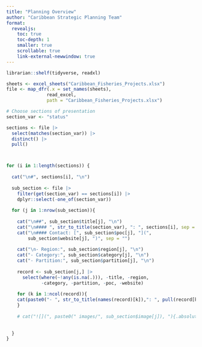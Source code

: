 ```yaml
---
title: "Planning Overview"
author: "Caribbean Strategic Planning Team"
format: 
  revealjs:
    toc: true
    toc-depth: 1
    smaller: true
    scrollable: true
    link-external-newwindow: true
---
```


```r
librarian::shelf(tidyverse, readxl)

sheets <- excel_sheets("Caribbean_Fisheries_Projects.xlsx")
file <- map_dfr(.x = set_names(sheets),
               read_excel, 
               path = "Caribbean_Fisheries_Projects.xlsx")

# Choose sections of presentation
section_var <- "status"

sections <- file |>
  select(matches(section_var)) |>
  distinct() |>
  pull()



for (i in 1:length(sections)) {
  
  cat("\n#", sections[i], "\n")
  
  sub_section <- file |>
    filter(get(section_var) == sections[i]) |>
    dplyr::select(-one_of(section_var))
  
  for (j in 1:nrow(sub_section)){
    
    cat("\n##", sub_section$title[j], "\n")
    cat("\n#### ", str_to_title(section_var), ": ", sections[i], sep = "") 
    cat("\n#### Contact: [", sub_section$poc[j], "](", 
        sub_section$website[j], ")", sep = "")
    
    cat("\n- Region:", sub_section$region[j], "\n")
    cat("- Category:", sub_section$category[j], "\n")
    cat("- Partition:", sub_section$partition[j], "\n")
    
    record <- sub_section[j,] |>
      select(where(~!any(is.na(.))), -title, -region, 
             -category, -partition, -poc, -website)
    
    for (k in 1:ncol(record)){
    cat(paste0("- ", str_to_title(names(record)[k]),": ", pull(record[k]), "\n"))
    }
    
    # cat("![](", paste0(" images/", sub_section$image[j]), "){.absolute  bottom="110" right="130" width="300"}", "\n")
    
    
  }
}
```
